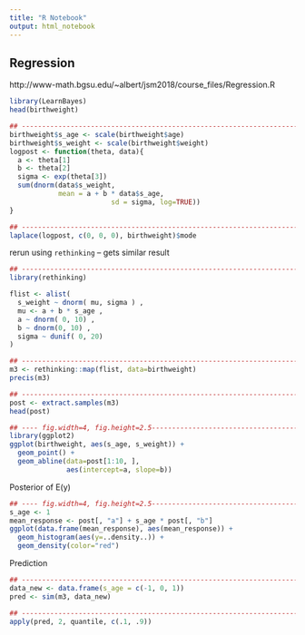 ```yaml
---
title: "R Notebook"
output: html_notebook
---
```



## Regression

http://www-math.bgsu.edu/~albert/jsm2018/course_files/Regression.R

```r

library(LearnBayes)
head(birthweight)

```

```r

## ------------------------------------------------------------------------
birthweight$s_age <- scale(birthweight$age)
birthweight$s_weight <- scale(birthweight$weight)
logpost <- function(theta, data){
  a <- theta[1]
  b <- theta[2]
  sigma <- exp(theta[3])
  sum(dnorm(data$s_weight, 
            mean = a + b * data$s_age, 
                         sd = sigma, log=TRUE))
}


```


```r

## ------------------------------------------------------------------------
laplace(logpost, c(0, 0, 0), birthweight)$mode

```


rerun using `rethinking` -- gets similar result

```r

## ------------------------------------------------------------------------
library(rethinking)

flist <- alist(
  s_weight ~ dnorm( mu, sigma ) ,
  mu <- a + b * s_age ,
  a ~ dnorm( 0, 10) ,
  b ~ dnorm(0, 10) ,
  sigma ~ dunif( 0, 20)
)

## ------------------------------------------------------------------------
m3 <- rethinking::map(flist, data=birthweight)
precis(m3)

```


```r

## ------------------------------------------------------------------------
post <- extract.samples(m3)
head(post)

```


```r

## ---- fig.width=4, fig.height=2.5----------------------------------------
library(ggplot2)
ggplot(birthweight, aes(s_age, s_weight)) +
  geom_point() +
  geom_abline(data=post[1:10, ], 
              aes(intercept=a, slope=b))

```


Posterior of E(y)


```r

## ---- fig.width=4, fig.height=2.5----------------------------------------
s_age <- 1
mean_response <- post[, "a"] + s_age * post[, "b"]
ggplot(data.frame(mean_response), aes(mean_response)) +
  geom_histogram(aes(y=..density..)) +
  geom_density(color="red")

```


Prediction

```r

## ------------------------------------------------------------------------
data_new <- data.frame(s_age = c(-1, 0, 1))
pred <- sim(m3, data_new)

## ------------------------------------------------------------------------
apply(pred, 2, quantile, c(.1, .9))


```



